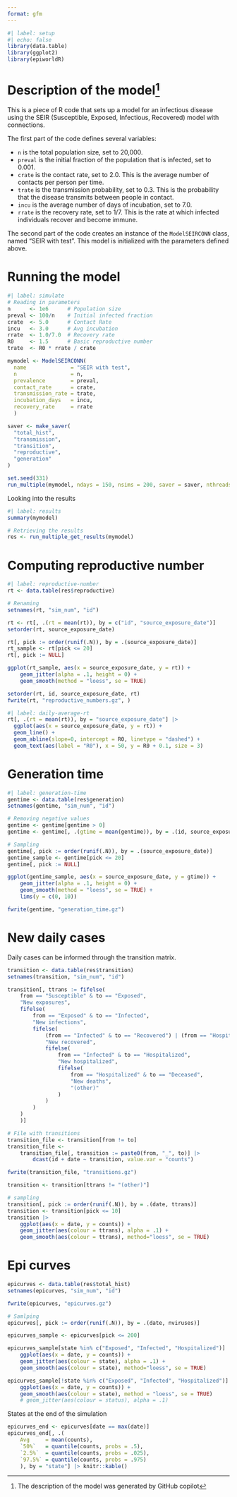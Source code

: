 ```yaml
---
format: gfm
---
```


```r
#| label: setup
#| echo: false
library(data.table)
library(ggplot2)
library(epiworldR)
```

# Description of the model[^copilot]

[^copilot]: The description of the model was generated by GitHub copilot

This is a piece of R code that sets up a model for an infectious disease using the SEIR (Susceptible, Exposed, Infectious, Recovered) model with connections. 

The first part of the code defines several variables:

- `n` is the total population size, set to 20,000.
- `preval` is the initial fraction of the population that is infected, set to 0.001.
- `crate` is the contact rate, set to 2.0. This is the average number of contacts per person per time.
- `trate` is the transmission probability, set to 0.3. This is the probability that the disease transmits between people in contact.
- `incu` is the average number of days of incubation, set to 7.0.
- `rrate` is the recovery rate, set to 1/7. This is the rate at which infected individuals recover and become immune.

The second part of the code creates an instance of the `ModelSEIRCONN` class, named "SEIR with test". This model is initialized with the parameters defined above.


# Running the model

```r
#| label: simulate
# Reading in parameters
n      <- 1e6      # Population size
preval <- 100/n    # Initial infected fraction
crate  <- 5.0      # Contact Rate
incu   <- 3.0      # Avg incubation
rrate  <- 1.0/7.0  # Recovery rate
R0     <- 1.5      # Basic reproductive number
trate  <- R0 * rrate / crate

mymodel <- ModelSEIRCONN(
  name              = "SEIR with test",
  n                 = n,
  prevalence        = preval,
  contact_rate      = crate,
  transmission_rate = trate,
  incubation_days   = incu,
  recovery_rate     = rrate
  )

saver <- make_saver(
  "total_hist",
  "transmission",
  "transition",
  "reproductive",
  "generation"
)

set.seed(331)
run_multiple(mymodel, ndays = 150, nsims = 200, saver = saver, nthreads = 20)
```

Looking into the results

```r
#| label: results
summary(mymodel)

# Retrieving the results
res <- run_multiple_get_results(mymodel)
```

# Computing reproductive number

```r
#| label: reproductive-number
rt <- data.table(res$reproductive)

# Renaming
setnames(rt, "sim_num", "id")

rt <- rt[, .(rt = mean(rt)), by = c("id", "source_exposure_date")]
setorder(rt, source_exposure_date)

rt[, pick := order(runif(.N)), by = .(source_exposure_date)]
rt_sample <- rt[pick <= 20]
rt[, pick := NULL]

ggplot(rt_sample, aes(x = source_exposure_date, y = rt)) +
    geom_jitter(alpha = .1, height = 0) +
    geom_smooth(method = "loess", se = TRUE)

setorder(rt, id, source_exposure_date, rt)
fwrite(rt, "reproductive_numbers.gz", )
```

```r
#| label: daily-average-rt
rt[, .(rt = mean(rt)), by = "source_exposure_date"] |>
  ggplot(aes(x = source_exposure_date, y = rt)) +
  geom_line() +
  geom_abline(slope=0, intercept = R0, linetype = "dashed") +
  geom_text(aes(label = "R0"), x = 50, y = R0 + 0.1, size = 3)
```

# Generation time

```r
#| label: generation-time
gentime <- data.table(res$generation)
setnames(gentime, "sim_num", "id")

# Removing negative values
gentime <- gentime[gentime > 0]
gentime <- gentime[, .(gtime = mean(gentime)), by = .(id, source_exposure_date)]

# Sampling
gentime[, pick := order(runif(.N)), by = .(source_exposure_date)]
gentime_sample <- gentime[pick <= 20]
gentime[, pick := NULL]

ggplot(gentime_sample, aes(x = source_exposure_date, y = gtime)) +
    geom_jitter(alpha = .1, height = 0) +
    geom_smooth(method = "loess", se = TRUE) +
    lims(y = c(0, 10))

fwrite(gentime, "generation_time.gz")
```

# New daily cases

Daily cases can be informed through the transition matrix.

```r
transition <- data.table(res$transition)
setnames(transition, "sim_num", "id")

transition[, ttrans := fifelse(
    from == "Susceptible" & to == "Exposed",
    "New exposures",
    fifelse(
        from == "Exposed" & to == "Infected",
        "New infections",
        fifelse(
            (from == "Infected" & to == "Recovered") | (from == "Hospitalized" & to == "Recovered"),
            "New recovered",
            fifelse(
                from == "Infected" & to == "Hospitalized",
                "New hospitalized",
                fifelse(
                    from == "Hospitalized" & to == "Deceased",
                    "New deaths",
                    "(other)"
                )
            )
        )
    )
    )]

# File with transitions
transition_file <- transition[from != to]
transition_file <- 
    transition_file[, transition := paste0(from, "_", to)] |>
        dcast(id + date ~ transition, value.var = "counts")

fwrite(transition_file, "transitions.gz")

transition <- transition[ttrans != "(other)"]

# sampling
transition[, pick := order(runif(.N)), by = .(date, ttrans)]
transition <- transition[pick <= 10]
transition |>
    ggplot(aes(x = date, y = counts)) +
    geom_jitter(aes(colour = ttrans), alpha = .1) + 
    geom_smooth(aes(colour = ttrans), method="loess", se = TRUE)

```

# Epi curves

```r
epicurves <- data.table(res$total_hist)
setnames(epicurves, "sim_num", "id")

fwrite(epicurves, "epicurves.gz")

# Samlping
epicurves[, pick := order(runif(.N)), by = .(date, nviruses)]

epicurves_sample <- epicurves[pick <= 200]

epicurves_sample[state %in% c("Exposed", "Infected", "Hospitalized")] |>
    ggplot(aes(x = date, y = counts)) +
    geom_jitter(aes(colour = state), alpha = .1) + 
    geom_smooth(aes(colour = state), method="loess", se = TRUE)
```

```r
epicurves_sample[!state %in% c("Exposed", "Infected", "Hospitalized")] |>
    ggplot(aes(x = date, y = counts)) +
    geom_smooth(aes(colour = state), method = "loess", se = TRUE)
    # geom_jitter(aes(colour = status), alpha = .1)
```

States at the end of the simulation

```r
epicurves_end <- epicurves[date == max(date)]
epicurves_end[, .(
    Avg     = mean(counts),
    `50%`   = quantile(counts, probs = .5),
    `2.5%`  = quantile(counts, probs = .025),
    `97.5%` = quantile(counts, probs = .975)
    ), by = "state"] |> knitr::kable()
```

